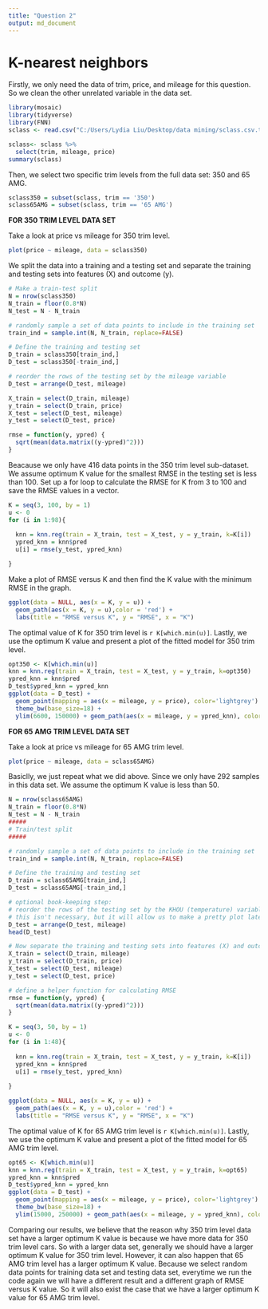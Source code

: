 ---
title: "Question 2"
output: md_document
---
# K-nearest neighbors
Firstly, we only need the data of trim, price, and mileage for this question. So we clean the other unrelated variable in the data set.
```{r include=FALSE}
library(mosaic)
library(tidyverse)
library(FNN)
sclass <- read.csv("C:/Users/Lydia Liu/Desktop/data mining/sclass.csv.txt")
```
```{r}
sclass<- sclass %>%
  select(trim, mileage, price) 
summary(sclass)
```
Then, we select two specific trim levels from the full data set: 350 and 65 AMG. 
```{r}
sclass350 = subset(sclass, trim == '350')
sclass65AMG = subset(sclass, trim == '65 AMG')
```


**FOR 350 TRIM LEVEL DATA SET**

Take a look at price vs mileage for 350 trim level.
```{r}
plot(price ~ mileage, data = sclass350)
```

We split the data into a training and a testing set and separate the training and testing sets into features (X) and outcome (y).
```{r}
# Make a train-test split
N = nrow(sclass350)
N_train = floor(0.8*N)
N_test = N - N_train

# randomly sample a set of data points to include in the training set
train_ind = sample.int(N, N_train, replace=FALSE)

# Define the training and testing set
D_train = sclass350[train_ind,]
D_test = sclass350[-train_ind,]

# reorder the rows of the testing set by the mileage variable
D_test = arrange(D_test, mileage)

X_train = select(D_train, mileage)
y_train = select(D_train, price)
X_test = select(D_test, mileage)
y_test = select(D_test, price)
```
```{r include=FALSE}
rmse = function(y, ypred) {
  sqrt(mean(data.matrix((y-ypred)^2)))
}
```
Beacause we only have 416 data points in the 350 trim level sub-dataset. We assume optimum K value for the smallest RMSE in the testing set is less than 100. Set up a for loop to calculate the RMSE for K from 3 to 100 and save the RMSE values in a vector.
```{r}
K = seq(3, 100, by = 1)
u <- 0
for (i in 1:98){
  
  knn = knn.reg(train = X_train, test = X_test, y = y_train, k=K[i])
  ypred_knn = knn$pred
  u[i] = rmse(y_test, ypred_knn)

}
```
Make a plot of RMSE versus K and then find the K value with the minimum RMSE in the graph.
```{r}
ggplot(data = NULL, aes(x = K, y = u)) + 
  geom_path(aes(x = K, y = u),color = 'red') + 
  labs(title = "RMSE versus K", y = "RMSE", x = "K")
```

The optimal value of K for 350 trim level is `r K[which.min(u)]`.
Lastly, we use the optimum K value and present a plot of the fitted model for 350 trim level.
```{r}
opt350 <- K[which.min(u)]
knn = knn.reg(train = X_train, test = X_test, y = y_train, k=opt350)
ypred_knn = knn$pred
D_test$ypred_knn = ypred_knn
ggplot(data = D_test) + 
  geom_point(mapping = aes(x = mileage, y = price), color='lightgrey') + 
  theme_bw(base_size=18) + 
  ylim(6600, 150000) + geom_path(aes(x = mileage, y = ypred_knn), color='red')
```

**FOR 65 AMG TRIM LEVEL DATA SET**

Take a look at price vs mileage for 65 AMG trim level.
```{r}
plot(price ~ mileage, data = sclass65AMG)
```

Basiclly, we just repeat what we did above. Since we only have 292 samples in this data set. We assume the optimum K value is less than 50.
```{r include=FALSE}
N = nrow(sclass65AMG)
N_train = floor(0.8*N)
N_test = N - N_train
#####
# Train/test split
#####

# randomly sample a set of data points to include in the training set
train_ind = sample.int(N, N_train, replace=FALSE)

# Define the training and testing set
D_train = sclass65AMG[train_ind,]
D_test = sclass65AMG[-train_ind,]

# optional book-keeping step:
# reorder the rows of the testing set by the KHOU (temperature) variable
# this isn't necessary, but it will allow us to make a pretty plot later
D_test = arrange(D_test, mileage)
head(D_test)

# Now separate the training and testing sets into features (X) and outcome (y)
X_train = select(D_train, mileage)
y_train = select(D_train, price)
X_test = select(D_test, mileage)
y_test = select(D_test, price)

# define a helper function for calculating RMSE
rmse = function(y, ypred) {
  sqrt(mean(data.matrix((y-ypred)^2)))
}
```
```{r}
K = seq(3, 50, by = 1)
u <- 0
for (i in 1:48){
  
  knn = knn.reg(train = X_train, test = X_test, y = y_train, k=K[i])
  ypred_knn = knn$pred
  u[i] = rmse(y_test, ypred_knn)
  
}

ggplot(data = NULL, aes(x = K, y = u)) + 
  geom_path(aes(x = K, y = u),color = 'red') + 
  labs(title = "RMSE versus K", y = "RMSE", x = "K")
```

The optimal value of K for 65 AMG trim level is `r K[which.min(u)]`.
Lastly, we use the optimum K value and present a plot of the fitted model for 65 AMG trim level.
```{r}
opt65 <- K[which.min(u)]
knn = knn.reg(train = X_train, test = X_test, y = y_train, k=opt65)
ypred_knn = knn$pred
D_test$ypred_knn = ypred_knn
ggplot(data = D_test) + 
  geom_point(mapping = aes(x = mileage, y = price), color='lightgrey') + 
  theme_bw(base_size=18) + 
  ylim(15000, 250000) + geom_path(aes(x = mileage, y = ypred_knn), color='red')

```

Comparing our results, we believe that the reason why 350 trim level data set have a larger optimum K value is because we have more data for 350 trim level cars. So with a larger data set, generally we should have a larger optimum K value for 350 trim level. However, it can also happen that 65 AMG trim level has a larger optimum K value. Because we select random data points for training data set and testing data set, everytime we run the code again we will have a different result and a different graph of RMSE versus K value. So it will also exist the case that we have a larger optimum K value for 65 AMG trim level.